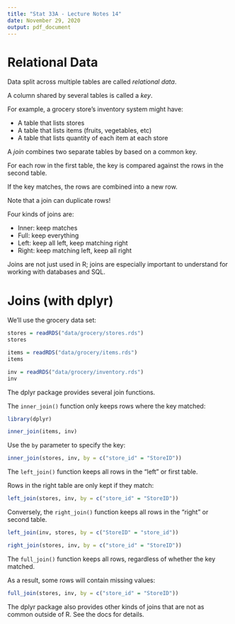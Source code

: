 ```yaml
---
title: "Stat 33A - Lecture Notes 14"
date: November 29, 2020
output: pdf_document
---
```



Relational Data
===============

Data split across multiple tables are called _relational data_.

A column shared by several tables is called a _key_.

For example, a grocery store's inventory system might have:

* A table that lists stores
* A table that lists items (fruits, vegetables, etc)
* A table that lists quantity of each item at each store



A _join_ combines two separate tables by based on a common key.

For each row in the first table, the key is compared against the rows
in the second table.

If the key matches, the rows are combined into a new row.

Note that a join can duplicate rows!


Four kinds of joins are:

* Inner: keep matches
* Full: keep everything
* Left: keep all left, keep matching right
* Right: keep matching left, keep all right


Joins are not just used in R; joins are especially important to understand for
working with databases and SQL.









Joins (with dplyr)
==================

We'll use the grocery data set:
```r
stores = readRDS("data/grocery/stores.rds")
stores

items = readRDS("data/grocery/items.rds")
items

inv = readRDS("data/grocery/inventory.rds")
inv
```


The dplyr package provides several join functions.


The `inner_join()` function only keeps rows where the key matched:
```r
library(dplyr)

inner_join(items, inv)
```

Use the `by` parameter to specify the key:
```r
inner_join(stores, inv, by = c("store_id" = "StoreID"))
```


The `left_join()` function keeps all rows in the "left" or first
table.

Rows in the right table are only kept if they match:
```r
left_join(stores, inv, by = c("store_id" = "StoreID"))
```


Conversely, the `right_join()` function keeps all rows in the "right"
or second table.

```r
left_join(inv, stores, by = c("StoreID" = "store_id"))

right_join(stores, inv, by = c("store_id" = "StoreID"))
```


The `full_join()` function keeps all rows, regardless of whether the key
matched.

As a result, some rows will contain missing values:
```r
full_join(stores, inv, by = c("store_id" = "StoreID"))
```


The dplyr package also provides other kinds of joins that are not as common
outside of R. See the docs for details.
